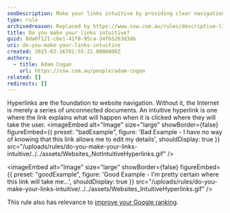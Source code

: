 ```yaml
---
seoDescription: Make your links intuitive by providing clear navigation and explaining the destination of each hyperlink.
type: rule
archivedreason: Replaced by https://www.ssw.com.au/rules/descriptive-links
title: Do you make your links intuitive?
guid: 0da6f121-cbe1-41f8-95ca-34fb5263d3db
uri: do-you-make-your-links-intuitive
created: 2015-02-16T01:55:22.0000000Z
authors:
  - title: Adam Cogan
    url: https://ssw.com.au/people/adam-cogan
related: []
redirects: []
---
```


Hyperlinks are the foundation to website navigation. Without it, the Internet is merely a series of unconnected documents. An intuitive hyperlink is one where the link explains what will happen when it is clicked where they will take the user.
<imageEmbed
  alt="Image"
  size="large"
  showBorder={false}
  figureEmbed={{
    preset: "badExample",
    figure: 'Bad Example - I have no way of knowing that this link allows me to edit my details',
    shouldDisplay: true
  }}
  src="/uploads/rules/do-you-make-your-links-intuitive/../../assets/Websites_NotIntuitiveHyperlinks.gif"
/>

<imageEmbed
  alt="Image"
  size="large"
  showBorder={false}
  figureEmbed={{
    preset: "goodExample",
    figure: 'Good Example - I\'m pretty certain where this link will take me...',
    shouldDisplay: true
  }}
  src="/uploads/rules/do-you-make-your-links-intuitive/../../assets/Websites_IntuitiveHyperlinks.gif"
/>

This rule also has relevance to [improve your Google ranking](/rules-to-better-google-rankings-and-seo).